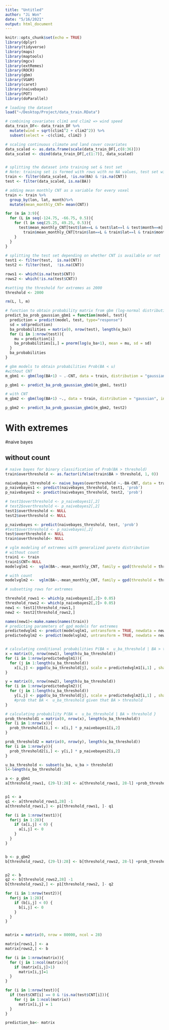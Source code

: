 ```yaml
---
title: "Untitled"
author: "Ji Won"
date: "5/16/2021"
output: html_document
---
```


```r
knitr::opts_chunk$set(echo = TRUE)
library(dplyr)
library(tidyverse)
library(maps)
library(maptools)
library(mgcv)
library(extRemes)
library(ROCR)
library(gbm)
library(VGAM)
library(caret)
library(naivebayes)
library(POT)
library(doParallel)
```


```r
# loading the dataset
load("~/Desktop/Project/data_train.RData")

# combining covariates clim1 and clim2 => wind speed
data_train_DF<- data_train_DF %>%
  mutate(wind = sqrt(clim1^2 + clim2^2)) %>%
  subset(select = -c(clim1, clim2) )

# scaling continuous climate and land cover covariates
data_scaled <- as.data.frame(scale(data_train_DF[,c(8:36)]))
data_scaled <- cbind(data_train_DF[,c(1:7)], data_scaled)


# splitting the dataset into training set & test set
# Note: training set is formed with rows with no NA values, test set with rows where BA = NA
train <- filter(data_scaled, !is.na(BA) & !is.na(CNT))
test <- filter(data_scaled, is.na(BA))

# adding mean monthly CNT as a variable for every voxel
train <- train %>%
  group_by(lon, lat, month)%>%
  mutate(mean_monthly_CNT= mean(CNT))

for (m in 3:9){
  for (L in seq(-124.75, -66.75, 0.5)){
    for (l in seq(25.25, 49.25, 0.5)){
      test$mean_monthly_CNT[test$lon==L & test$lat==l & test$month==m] <- 
        train$mean_monthly_CNT[train$lon==L & train$lat==l & train$month==m][1]
    }
  }
}
  
# splitting the test set depending on whether CNT is available or not
test1 <- filter(test,  is.na(CNT))
test2 <- filter(test,  !is.na(CNT))

rows1 <- which(is.na(test$CNT))
rows2 <- which(!is.na(test$CNT))

#setting the threshold for extremes as 2000
threshold <- 2000

rm(L, l, m)
```


```r
# function to obtain probability matrix from gbm (log-normal distribution) model
predict_ba_prob_gaussian_gbm1 = function(model, test){
  prediction = predict(model, test, type="response")
  sd = sd(prediction)
  ba_probabilities = matrix(0, nrow(test), length(u_ba))
  for (i in 1:nrow(test)){
    mu = prediction[i]
    ba_probabilities[i,] = pnorm(log(u_ba+1), mean = mu, sd = sd)
  }
  ba_probabilities
}
```


```r
# gbm models to obtain probabilities Prob(BA < u)
#without CNT
m_gbm1 <- gbm(log(BA+1) ~ .-CNT, data = train, distribution = "gaussian", interaction.depth = 6, n.trees=5000, n.minobsinnode = 10, shrinkage = 0.1)

p_gbm1 <- predict_ba_prob_gaussian_gbm1(m_gbm1, test1)

# with CNT
m_gbm2 <- gbm(log(BA+1) ~., data = train, distribution = "gaussian", interaction.depth = 6, n.trees=5000, n.minobsinnode = 10, shrinkage = 0.1)

p_gbm2 <- predict_ba_prob_gaussian_gbm1(m_gbm2, test2)

```



# With extremes


<!-- ```{r} -->
<!-- below <- train %>% filter(BA <= threshold) -->
<!-- ``` -->

<!-- ```{r} -->
<!-- m_gbm_nocnt <- gbm(log(BA+1) ~ .-CNT-overthreshold, data = below, distribution = "gamma", interaction.depth = 6, n.trees=1000, n.minobsinnode = 10, shrinkage = 0.1) -->

<!-- p_gbm_nocnt <- predict_ba_prob_gaussian_gbm1(m_gbm_nocnt, test) -->
<!-- ``` -->

<!-- ```{r} -->
<!-- m_gbm_cnt <- gbm(log(BA+1) ~.-overthreshold, data = below, distribution = "gamma", interaction.depth = 6, n.trees=1000, n.minobsinnode = 10, shrinkage = 0.1) -->

<!-- p_gbm_cnt <- predict_ba_prob_gaussian_gbm1(m_gbm_cnt, test) -->
<!-- ``` -->

#naive bayes

## without count

```r
# naive bayes for binary classification of Prob(BA > threshold)
train$overthreshold <- as.factor(ifelse(train$BA > threshold, 1, 0))

naivebayes_threshold <- naive_bayes(overthreshold ~.-BA-CNT, data = train, usekernel = T) 
p_naivebayes1 <- predict(naivebayes_threshold, test1, 'prob')
p_naivebayes2 <- predict(naivebayes_threshold, test2, 'prob')

# test1$overthreshold <- p_naivebayes1[,2]
# test2$overthreshold <- p_naivebayes2[,2]
test1$overthreshold <- NULL
test2$overthreshold <- NULL

p_naivebayes <- predict(naivebayes_threshold, test, 'prob')
#test$overthreshold <- p_naivebayes[,2]
test$overthreshold <- NULL
train$overthreshold<- NULL

```


```r
# vglm modeling of extremes with generalized pareto distribution
# without count
train1 <- train
train1$CNT<-NULL
modelvglm1 <-  vglm(BA~.-mean_monthly_CNT, family = gpd(threshold = threshold), link = "log", data = train1, subset = BA > threshold)

# with count
modelvglm2 <-  vglm(BA~.-mean_monthly_CNT, family = gpd(threshold = threshold), link = "log", data = train, subset = BA > threshold)
```

```r
# subsetting rows for extremes

threshold_rows1 <- which(p_naivebayes1[,2]> 0.05)
threshold_rows2 <- which(p_naivebayes2[,2]> 0.05)
new1 <- test1[threshold_rows1,]
new2 <- test2[threshold_rows2,]

names(new1)<-make.names(names(train))
# predicting parameters of gpd models for extremes
predictedvglm1 <- predict(modelvglm1, untransform = TRUE, newdata = new1) #predict with gpd the selected rows
predictedvglm2 <- predict(modelvglm2, untransform = TRUE, newdata = new2)


# calculating conditional probabilities P(BA <  u_ba_threshold | BA > threshold )
x = matrix(0, nrow(new1), length(u_ba_threshold))
for (i in 1:nrow(predictedvglm1)){
  for (j in 1:length(u_ba_threshold))
    x[i,j] <- pgpd(u_ba_threshold[j], scale = predictedvglm1[i,1] , shape = predictedvglm1[i,2]) 
}

y = matrix(0, nrow(new2), length(u_ba_threshold))
for (i in 1:nrow(predictedvglm2)){
  for (j in 1:length(u_ba_threshold))
    y[i,j] <- pgpd(u_ba_threshold[j], scale = predictedvglm2[i,1] , shape = predictedvglm2[i,2]) 
    #prob that BA <  u_ba_threshold given that BA > threshold
}

# calculating probability P(BA <  u_ba_threshold | BA > threshold }
prob_threshold1 = matrix(0, nrow(x), length(u_ba_threshold))
for (i in 1:nrow(x)){
  prob_threshold1[i,] <- x[i,] * p_naivebayes1[i,2]
}

prob_threshold2 = matrix(0, nrow(y), length(u_ba_threshold))
for (i in 1:nrow(y)){
  prob_threshold2[i,] <- y[i,] * p_naivebayes2[i,2]
}

u_ba_threshold <- subset(u_ba, u_ba > threshold)
l<-length(u_ba_threshold)

a <- p_gbm1
a[threshold_rows1, (29-l):28] <- a[threshold_rows1, 28-l] +prob_threshold1


p1 <- a
q1 <- a[threshold_rows1,28] -1
a[threshold_rows1,] <- p1[threshold_rows1, ]- q1

for (i in 1:nrow(test1)){
  for(j in 1:28){
    if (a[i,j] < 0) {
      a[i,j] <- 0
    }
  }
}


b <- p_gbm2
b[threshold_rows2, (29-l):28] <- b[threshold_rows2, 28-l] +prob_threshold2


p2 <- b
q2 <- b[threshold_rows2,28] -1
b[threshold_rows2,] <- p1[threshold_rows2, ]- q2

for (i in 1:nrow(test2)){
  for(j in 1:28){
    if (b[i,j] < 0) {
      b[i,j] <- 0
    }
  }
}


matrix = matrix(0, nrow = 80000, ncol = 28)

matrix[rows1,] <- a
matrix[rows2,] <- b

for (i in 1:nrow(matrix)){
  for (j in 1:ncol(matrix)){
    if (matrix[i,j]>1)
      matrix[i,j]=1
  }
}

for (i in 1:nrow(test)){
  if (test$CNT[i] == 0 & !is.na(test$CNT[i])){
    for (j in 1:ncol(matrix))
      matrix[i,j] = 1
  }
}

```


```r
prediction_ba<- matrix


```

